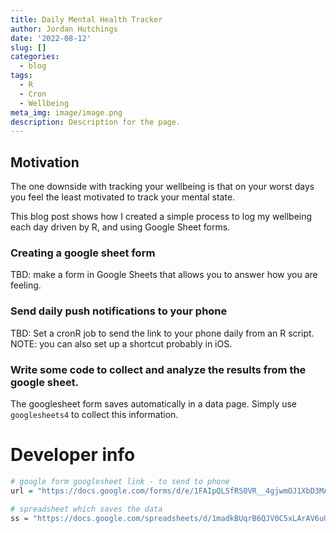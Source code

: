 ```yaml
---
title: Daily Mental Health Tracker
author: Jordan Hutchings
date: '2022-08-12'
slug: []
categories:
  - blog
tags:
  - R
  - Cron
  - Wellbeing
meta_img: image/image.png
description: Description for the page.
---
```


## Motivation

The one downside with tracking your wellbeing is that on your worst days you 
feel the least motivated to track your mental state. 

This blog post shows how I created a simple process to log my wellbeing 
each day driven by R, and using Google Sheet forms. 

### Creating a google sheet form

TBD: make a form in Google Sheets that allows you to answer how you are feeling. 

### Send daily push notifications to your phone

TBD: Set a cronR job to send the link to your phone daily from an R script. 
NOTE: you can also set up a shortcut probably in iOS. 

### Write some code to collect and analyze the results from the google sheet. 

The googlesheet form saves automatically in a data page. Simply use 
`googlesheets4` to collect this information. 


# Developer info

```r
# google form googlesheet link - to send to phone
url = "https://docs.google.com/forms/d/e/1FAIpQLSfRS0VR__4gjwmOJ1XbD3MA8_nUefWXuyHnWTt3bd1eO2Hw8Q/viewform?usp=sf_link"

# spreadsheet which saves the data
ss = "https://docs.google.com/spreadsheets/d/1madkBUqrB6QJV0C5xLArAV6uUE_CajMyQngPcviNokY/edit?resourcekey#gid=1309096378"


```
